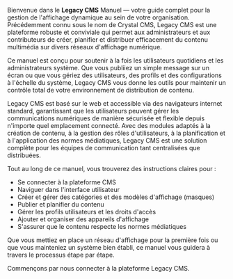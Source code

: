 Bienvenue dans le **Legacy CMS** Manuel — votre guide complet pour la gestion de l'affichage dynamique au sein de votre organisation. Précédemment connu sous le nom de Crystal CMS, Legacy CMS est une plateforme robuste et conviviale qui permet aux administrateurs et aux contributeurs de créer, planifier et distribuer efficacement du contenu multimédia sur divers réseaux d'affichage numérique.

Ce manuel est conçu pour soutenir à la fois les utilisateurs quotidiens et les administrateurs système. Que vous publiiez un simple message sur un écran ou que vous gériez des utilisateurs, des profils et des configurations à l'échelle du système, Legacy CMS vous donne les outils pour maintenir un contrôle total de votre environnement de distribution de contenu.

Legacy CMS est basé sur le web et accessible via des navigateurs internet standard, garantissant que les utilisateurs peuvent gérer les communications numériques de manière sécurisée et flexible depuis n'importe quel emplacement connecté. Avec des modules adaptés à la création de contenu, à la gestion des rôles d'utilisateurs, à la planification et à l'application des normes médiatiques, Legacy CMS est une solution complète pour les équipes de communication tant centralisées que distribuées.

Tout au long de ce manuel, vous trouverez des instructions claires pour :

* Se connecter à la plateforme CMS
* Naviguer dans l'interface utilisateur
* Créer et gérer des catégories et des modèles d'affichage (masques)
* Publier et planifier du contenu
* Gérer les profils utilisateurs et les droits d'accès
* Ajouter et organiser des appareils d'affichage
* S'assurer que le contenu respecte les normes médiatiques

Que vous mettiez en place un réseau d'affichage pour la première fois ou que vous mainteniez un système bien établi, ce manuel vous guidera à travers le processus étape par étape.

Commençons par nous connecter à la plateforme Legacy CMS.
